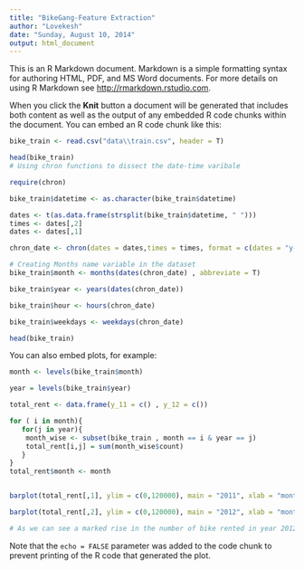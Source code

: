 ```yaml
---
title: "BikeGang-Feature Extraction"
author: "Lovekesh"
date: "Sunday, August 10, 2014"
output: html_document
---
```


This is an R Markdown document. Markdown is a simple formatting syntax for authoring HTML, PDF, and MS Word documents. For more details on using R Markdown see <http://rmarkdown.rstudio.com>.

When you click the **Knit** button a document will be generated that includes both content as well as the output of any embedded R code chunks within the document. You can embed an R code chunk like this:

```r
bike_train <- read.csv("data\\train.csv", header = T)

head(bike_train)
# Using chron functions to dissect the date-time varibale

require(chron)

bike_train$datetime <- as.character(bike_train$datetime)

dates <- t(as.data.frame(strsplit(bike_train$datetime, " ")))
times <- dates[,2]
dates <- dates[,1]

chron_date <- chron(dates = dates,times = times, format = c(dates = "y-m-D" ,  "H:M:S"))

# Creating Months name variable in the dataset
bike_train$month <- months(dates(chron_date) , abbreviate = T)

bike_train$year <- years(dates(chron_date))

bike_train$hour <- hours(chron_date)

bike_train$weekdays <- weekdays(chron_date)

head(bike_train)
```

You can also embed plots, for example:

```r
month <- levels(bike_train$month)

year = levels(bike_train$year)

total_rent <- data.frame(y_11 = c() , y_12 = c())

for ( i in month){
   for(j in year){
    month_wise <- subset(bike_train , month == i & year == j)
    total_rent[i,j] = sum(month_wise$count)
   }
}
total_rent$month <- month


barplot(total_rent[,1], ylim = c(0,120000), main = "2011", xlab = "months")

barplot(total_rent[,2], ylim = c(0,120000), main = "2012", xlab = "months")

# As we can see a marked rise in the number of bike rented in year 2012
```

Note that the `echo = FALSE` parameter was added to the code chunk to prevent printing of the R code that generated the plot.
```r



```

```r

```

